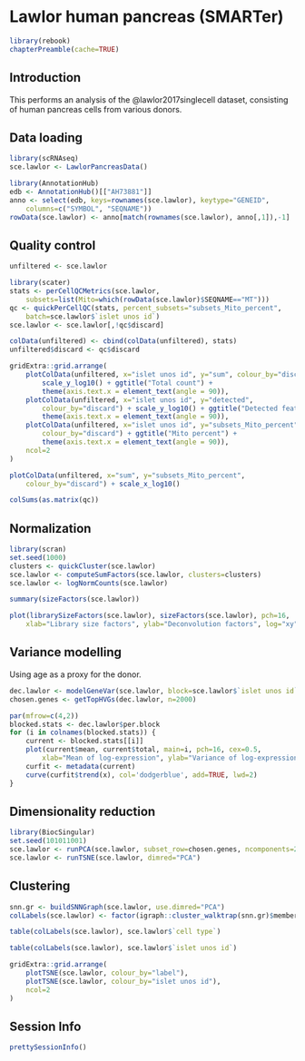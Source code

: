 # Lawlor human pancreas (SMARTer)

```r
library(rebook)
chapterPreamble(cache=TRUE)
```

## Introduction

This performs an analysis of the @lawlor2017singlecell dataset,
consisting of human pancreas cells from various donors.

## Data loading

```r
library(scRNAseq)
sce.lawlor <- LawlorPancreasData()
```

```r
library(AnnotationHub)
edb <- AnnotationHub()[["AH73881"]]
anno <- select(edb, keys=rownames(sce.lawlor), keytype="GENEID", 
    columns=c("SYMBOL", "SEQNAME"))
rowData(sce.lawlor) <- anno[match(rownames(sce.lawlor), anno[,1]),-1]
```

## Quality control

```r
unfiltered <- sce.lawlor
```

```r
library(scater)
stats <- perCellQCMetrics(sce.lawlor, 
    subsets=list(Mito=which(rowData(sce.lawlor)$SEQNAME=="MT")))
qc <- quickPerCellQC(stats, percent_subsets="subsets_Mito_percent",
    batch=sce.lawlor$`islet unos id`)
sce.lawlor <- sce.lawlor[,!qc$discard]
```

```r
colData(unfiltered) <- cbind(colData(unfiltered), stats)
unfiltered$discard <- qc$discard

gridExtra::grid.arrange(
    plotColData(unfiltered, x="islet unos id", y="sum", colour_by="discard") +
        scale_y_log10() + ggtitle("Total count") +
        theme(axis.text.x = element_text(angle = 90)),
    plotColData(unfiltered, x="islet unos id", y="detected", 
        colour_by="discard") + scale_y_log10() + ggtitle("Detected features") +
        theme(axis.text.x = element_text(angle = 90)), 
    plotColData(unfiltered, x="islet unos id", y="subsets_Mito_percent",
        colour_by="discard") + ggtitle("Mito percent") +
        theme(axis.text.x = element_text(angle = 90)),
    ncol=2
)
```

```r
plotColData(unfiltered, x="sum", y="subsets_Mito_percent",
    colour_by="discard") + scale_x_log10()
```

```r
colSums(as.matrix(qc))
```

## Normalization

```r
library(scran)
set.seed(1000)
clusters <- quickCluster(sce.lawlor)
sce.lawlor <- computeSumFactors(sce.lawlor, clusters=clusters)
sce.lawlor <- logNormCounts(sce.lawlor)
```

```r
summary(sizeFactors(sce.lawlor))
```

```r
plot(librarySizeFactors(sce.lawlor), sizeFactors(sce.lawlor), pch=16,
    xlab="Library size factors", ylab="Deconvolution factors", log="xy")
```

## Variance modelling

Using age as a proxy for the donor.

```r
dec.lawlor <- modelGeneVar(sce.lawlor, block=sce.lawlor$`islet unos id`)
chosen.genes <- getTopHVGs(dec.lawlor, n=2000)
```

```r
par(mfrow=c(4,2))
blocked.stats <- dec.lawlor$per.block
for (i in colnames(blocked.stats)) {
    current <- blocked.stats[[i]]
    plot(current$mean, current$total, main=i, pch=16, cex=0.5,
        xlab="Mean of log-expression", ylab="Variance of log-expression")
    curfit <- metadata(current)
    curve(curfit$trend(x), col='dodgerblue', add=TRUE, lwd=2)
}
```

## Dimensionality reduction

```r
library(BiocSingular)
set.seed(101011001)
sce.lawlor <- runPCA(sce.lawlor, subset_row=chosen.genes, ncomponents=25)
sce.lawlor <- runTSNE(sce.lawlor, dimred="PCA")
```

## Clustering

```r
snn.gr <- buildSNNGraph(sce.lawlor, use.dimred="PCA")
colLabels(sce.lawlor) <- factor(igraph::cluster_walktrap(snn.gr)$membership)
```

```r
table(colLabels(sce.lawlor), sce.lawlor$`cell type`)
```

```r
table(colLabels(sce.lawlor), sce.lawlor$`islet unos id`)
```

```r
gridExtra::grid.arrange(
    plotTSNE(sce.lawlor, colour_by="label"),
    plotTSNE(sce.lawlor, colour_by="islet unos id"),
    ncol=2
)
```

## Session Info {-}

```r
prettySessionInfo()
```
